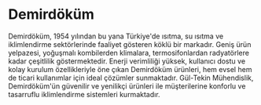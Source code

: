 # Demirdöküm

Demirdöküm, 1954 yılından bu yana Türkiye'de ısıtma, su ısıtma ve iklimlendirme sektörlerinde faaliyet gösteren köklü bir markadır. Geniş ürün yelpazesi, yoğuşmalı kombilerden klimalara, termosifonlardan radyatörlere kadar çeşitlilik göstermektedir. Enerji verimliliği yüksek, kullanıcı dostu ve kolay kurulum özellikleriyle öne çıkan Demirdöküm ürünleri, hem evsel hem de ticari kullanımlar için ideal çözümler sunmaktadır. Gül-Tekin Mühendislik, Demirdöküm'ün güvenilir ve yenilikçi ürünleri ile müşterilerine konforlu ve tasarruflu iklimlendirme sistemleri kurmaktadır.